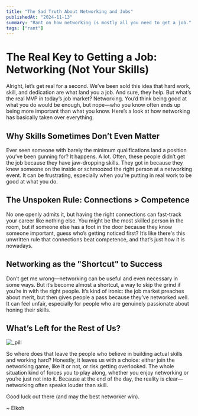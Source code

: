 ```yaml
---
title: "The Sad Truth About Networking and Jobs"
publishedAt: "2024-11-13"
summary: "Rant on how networking is mostly all you need to get a job."
tags: ["rant"]
---
```


# The Real Key to Getting a Job: Networking (Not Your Skills)

Alright, let’s get real for a second. We’ve been sold this idea that hard work, skill, and dedication are what land you a job. And sure, they help. But what’s the real MVP in today’s job market? Networking. You’d think being good at what you do would be enough, but nope—who you know often ends up being more important than what you know. Here’s a look at how networking has basically taken over everything.

## Why Skills Sometimes Don’t Even Matter

Ever seen someone with barely the minimum qualifications land a position you’ve been gunning for? It happens. A lot. Often, these people didn’t get the job because they have jaw-dropping skills. They got in because they knew someone on the inside or schmoozed the right person at a networking event. It can be frustrating, especially when you’re putting in real work to be good at what you do.

## The Unspoken Rule: Connections > Competence

No one openly admits it, but having the right connections can fast-track your career like nothing else. You might be the most skilled person in the room, but if someone else has a foot in the door because they know someone important, guess who’s getting noticed first? It’s like there's this unwritten rule that connections beat competence, and that’s just how it is nowadays.

## Networking as the "Shortcut" to Success

Don’t get me wrong—networking can be useful and even necessary in some ways. But it’s become almost a shortcut, a way to skip the grind if you’re in with the right people. It’s kind of ironic: the job market preaches about merit, but then gives people a pass because they’ve networked well. It can feel unfair, especially for people who are genuinely passionate about honing their skills.

## What’s Left for the Rest of Us?

![_pill](/assets/networking-rant-1.jpg)

So where does that leave the people who believe in building actual skills and working hard? Honestly, it leaves us with a choice: either join the networking game, like it or not, or risk getting overlooked. The whole situation kind of forces you to play along, whether you enjoy networking or you’re just not into it. Because at the end of the day, the reality is clear—networking often speaks louder than skill.

Good luck out there (and may the best networker win).

~ Elkoh
